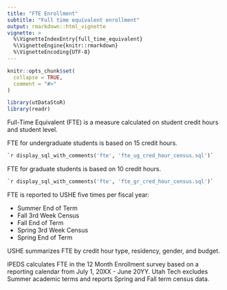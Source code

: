 ```yaml
---
title: "FTE Enrollment"
subtitle: "Full time equivalent enrollment"
output: rmarkdown::html_vignette
vignette: >
  %\VignetteIndexEntry{full_time_equivalent}
  %\VignetteEngine{knitr::rmarkdown}
  %\VignetteEncoding{UTF-8}
---
```


```r
knitr::opts_chunk$set(
  collapse = TRUE,
  comment = "#>"
)
```

```r
library(utDataStoR)
library(readr)
```

Full-Time Equivalent (FTE) is a measure calculated on student credit hours and student level.

FTE for undergraduate students is based on 15 credit hours.

``` sql
`r display_sql_with_comments('fte', 'fte_ug_cred_hour_census.sql')`
```

FTE for graduate students is based on 10 credit hours.

``` sql
`r display_sql_with_comments('fte', 'fte_gr_cred_hour_census.sql')`
```

FTE is reported to USHE five times per fiscal year:

-   Summer End of Term
-   Fall 3rd Week Census
-   Fall End of Term
-   Spring 3rd Week Census
-   Spring End of Term

USHE summarizes FTE by credit hour type, residency, gender, and budget.

IPEDS calculates FTE in the 12 Month Enrollment survey based on a reporting calendar from July 1, 20XX - June 20YY. Utah Tech excludes Summer academic terms and reports Spring and Fall term census data.
